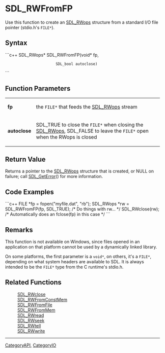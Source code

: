 
= SDL_RWFromFP =
Use this function to create an [[SDL_RWops]] structure from a standard I/O file pointer (stdio.h's <code>FILE*</code>).


== Syntax ==
```c++
SDL_RWops* SDL_RWFromFP(void*    fp,
                        SDL_bool autoclose)
```

== Function Parameters ==
{|
|'''fp'''
|the <code>FILE*</code> that feeds the [[SDL_RWops]] stream
|-
|'''autoclose'''
|SDL_TRUE to close the <code>FILE*</code> when closing the [[SDL_RWops]], SDL_FALSE to leave the <code>FILE*</code> open when the RWops is closed
|}

== Return Value ==
Returns a pointer to the [[SDL_RWops]] structure that is created, or NULL on failure; call [[SDL_GetError]]() for more information.

== Code Examples ==
```c++
FILE *fp = fopen("myfile.dat", "rb");
SDL_RWops *rw = SDL_RWFromFP(fp, SDL_TRUE);
/* Do things with rw... */
SDL_RWclose(rw); /* Automatically does an fclose(fp) in this case */
```

== Remarks ==
This function is not available on Windows, since files opened in an application on that platform cannot be used by a dynamically linked library.

On some platforms, the first parameter is a <code>void*</code>, on others, it's a <code>FILE*</code>, depending on what system headers are available to SDL. It is always intended to be the <code>FILE*</code> type from the C runtime's stdio.h.

== Related Functions ==
:[[SDL_RWclose]]
:[[SDL_RWFromConstMem]]
:[[SDL_RWFromFile]]
:[[SDL_RWFromMem]]
:[[SDL_RWread]]
:[[SDL_RWseek]]
:[[SDL_RWtell]]
:[[SDL_RWwrite]]

----
[[CategoryAPI]], [[CategoryIO]]
